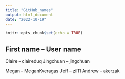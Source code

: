 ```yaml
---
title: "GitHub_names"
output: html_document
date: "2022-10-19"
---
```


```r
knitr::opts_chunk$set(echo = TRUE)
```

## First name -- User name

Claire -- claireduq
Jingchuan -- jingchuan

Megan -- MeganKveragas
Jeff -- zil11
Andrew -- akerzak
